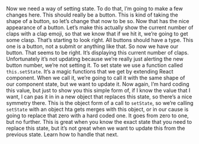 
<Layout>
<Lesson {...lessons[9]} />

Now we need a way of setting state. To do that, I’m going to make a few changes here. This should really be a button. This is kind of taking the shape of a button, so let’s change that now to be so. Now that has the nice appearance of a button. Let’s make this actually show the current number of claps with a clap emoji, so that we know that if we hit it, we’re going to get some clasp. That’s starting to look right. All buttons should have a type. This one is a button, not a submit or anything like that. So now we have our button. That seems to be right. It’s displaying this current number of claps. Unfortunately it’s not updating because we’re really just alerting the new button number, we’re not setting it. To set state we use a function called `this.setState`. It’s a magic functions that we get by extending React component. When we call it, we’re going to call it with the same shape of our component state, but we want to update it. Now again, I’m hard coding this value, but just to show you this simple form of, if I know the value that I want, I can pas it in in a new object that replaces this state, so there’s a nice symmetry there. This is the object form of a call to `setState`, so we’re calling `setState` with an object hta gets merges with this object, or in our cause is going to replace that zero with a hard coded one. It goes from zero to one, but no further. This is great when you know the exact state that you need to replace this state, but it’s not great when we want to update this from the previous state. Learn how to handle that next.

<Index />
</Layout>
